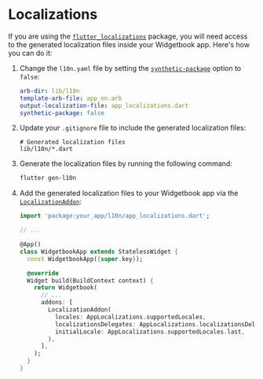 # Localizations

If you are using the [`flutter_localizations`](https://docs.flutter.dev/ui/accessibility-and-internationalization/internationalization#introduction-to-localizations-in-flutter) package, you will need access to the generated localization files inside your Widgetbook app. Here's how you can do it:

1. Change the `l10n.yaml` file by setting the [`synthetic-package`](https://docs.flutter.dev/ui/accessibility-and-internationalization/internationalization#configuring-the-l10n-yaml-file:~:text=won%27t%20be%20generated.-,synthetic%2Dpackage,-Determines%20whether%20the) option to `false`:

   ```yaml
   arb-dir: lib/l10n
   template-arb-file: app_en.arb
   output-localization-file: app_localizations.dart
   synthetic-package: false
   ```

1. Update your `.gitignore` file to include the generated localization files:

   ```gitignore
   # Generated localization files
   lib/l10n/*.dart
   ```

1. Generate the localization files by running the following command:

   ```bash
   flutter gen-l10n
   ```

1. Add the generated localization files to your Widgetbook app via the [`LocalizationAddon`](/addons/localization-addon):

   ```dart
   import 'package:your_app/l10n/app_localizations.dart';

   // ...

   @App()
   class WidgetbookApp extends StatelessWidget {
     const WidgetbookApp({super.key});

     @override
     Widget build(BuildContext context) {
       return Widgetbook(
         // ...
         addons: [
           LocalizationAddon(
             locales: AppLocalizations.supportedLocales,
             localizationsDelegates: AppLocalizations.localizationsDelegates,
             initialLocale: AppLocalizations.supportedLocales.last,
           ),
         ],
       );
     }
   }
   ```
